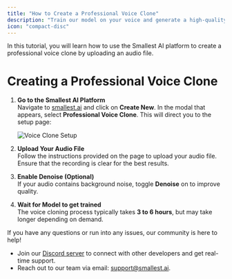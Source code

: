 ```yaml
---
title: "How to Create a Professional Voice Clone"
description: "Train our model on your voice and generate a high-quality professional voice clone."
icon: "compact-disc"
---
```


In this tutorial, you will learn how to use the Smallest AI platform to create a professional voice clone by uploading an audio file.  

# Creating a Professional Voice Clone

1. **Go to the Smallest AI Platform**  
   Navigate to [smallest.ai](https://waves.smallest.ai/voice-clone) and click on **Create New**. In the modal that appears, select **Professional Voice Clone**. This will direct you to the setup page:

   ![Voice Clone Setup](/images/pvc_page.png)

2. **Upload Your Audio File**  
   Follow the instructions provided on the page to upload your audio file. Ensure that the recording is clear for the best results.

3. **Enable Denoise (Optional)**  
   If your audio contains background noise, toggle **Denoise** on to improve quality.

4. **Wait for Model to get trained**    
   The voice cloning process typically takes **3 to 6 hours**, but may take longer depending on demand.

If you have any questions or run into any issues, our community is here to help!   

- Join our [Discord server](https://discord.gg/ywShEyXHBW) to connect with other developers and get real-time support.  
- Reach out to our team via email: [support@smallest.ai](mailto:support@smallest.ai).